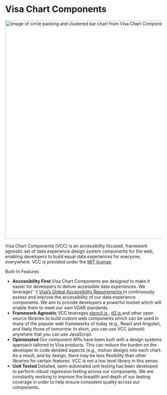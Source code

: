 <!--
 * Copyright (c) 2022 Visa, Inc.
 *
 * This source code is licensed under the MIT license
 * https://github.com/visa/visa-chart-components/blob/master/LICENSE
 *
 -->


<Meta title="Introduction" />

<style>{`
  .sbdocs-wrapper {
    min-height: unset !important;
  }
  
  .subheading {
    --mediumdark: '#999999';
    font-weight: 900;
    font-size: 13px;
    color: #777;
    letter-spacing: 3px;
    line-height: 24px;
    text-transform: uppercase;
    margin-bottom: 12px;
    margin-top: 40px;
  }

  .link-list {
    display: flex;
    flex-wrap: wrap;
    row-gap: 10px;
    max-width: 700px;
    padding: 0;
  }

  @media (min-width: 620px) {
    .link-list {
      row-gap: 20px;
      column-gap: 20px;
      grid-template-columns: 1fr 1fr;
    }
  }

  @media all and (-ms-high-contrast:none) {
  .link-list {
      display: -ms-grid;
      -ms-grid-columns: 1fr 1fr;
      -ms-grid-rows: 1fr 1fr;
    }
  }

  .link-item {
    display: block;
    padding: 20px 30px 20px 15px;
    box-shadow: 0 0 4px #797979;
    border-radius: 4px;
    transition: background 150ms ease-out, border 150ms ease-out, transform 150ms ease-out;
    color: #333333;
    display: flex;
    align-items: flex-start;
    min-height: 100px;
  }

  .link-item strong {
    font-weight: 700;
    display: block;
    margin-bottom: 10px;
    font-size: 15px;
  }
  
  .link-item img {
    height: 40px;
    width: 40px;
    margin-right: 15px;
    flex: none;
  }

  .link-item span {
    font-size: 14px;
    line-height: 22px;
    font-weight: 400;
  }

  .intro {
    display: flex;
    justify-content: flex-start;
    padding-bottom: 30px;
  }

  .intro-text {
    text-align: left;
    padding-bottom: 0px;
    font-size: 20px;
    font-weight: 300;
    max-width: 700px;
  }
`}</style>

<div className="intro-container">
  <h1>Visa Chart Components</h1>
  <div className="intro">
    <img
      src={VCC}
      id="mainImg"
      width="700"
      alt="Image of circle packing and clustered bar chart from Visa Chart Components."
    />
  </div>
  <p className="intro-text">
    Visa Chart Components (VCC) is an accessibility focused, framework agnostic set of data experience design system
    components for the web, enabling developers to build equal data experiences for everyone, everywhere. VCC is
    provided under the <a href="https://github.com/visa/visa-chart-components/blob/main/LICENSE">MIT license</a>.
  </p>
</div>

<div className="subheading">Built-In Features</div>

<ul className="link-list">
  <li className="link-item">
    <span>
      <strong>Accessibility First</strong>
      Visa Chart Components are designed to make it easier for developers to deliver accessible data experiences. We leverage{' '}
      <a href="https://developer.visa.com/pages/accessibility" target="_blank">
        Visa’s Global Accessibility Requirements
      </a> to continuously assess and improve the accessibility of our data experience components. We aim to provide developers
      a powerful toolset which will enable them to meet our own VGAR standards.
    </span>
  </li>
  <li className="link-item">
    <span>
      <strong>Framework Agnostic</strong>
      VCC leverages <a href="https://stenciljs.com/" target="_blank">
        stencil.js
      </a>, <a href="https://d3js.org/" target="_blank">
        d3.js
      </a> and other open source libraries to build custom web components which can be used in many of the popular web frameworks
      of today (e.g., React and Angular), and likely those of tomorrow. In short, you can use VCC (almost) anywhere that
      you can use JavaScript.
    </span>
  </li>
  <li className="link-item">
    <span>
      <strong>Opinionated</strong>
      Our component APIs have been built with a design systems approach tailored to Visa products. This can reduce the burden
      on the developer to code detailed aspects (e.g., motion design) into each chart. As a result, and by design, there
      may be less flexibility than other libraries for certain features. VCC is not a low level library in this sense.
    </span>
  </li>
  <li className="link-item">
    <span>
      <strong>Unit Tested</strong>
      Detailed, semi-automated unit testing has been developed to perform robust regression testing across our components.
      We are constantly working to improve the breadth and depth of our testing coverage in order to help ensure consistent
      quality across our components.
    </span>
  </li>
</ul>
